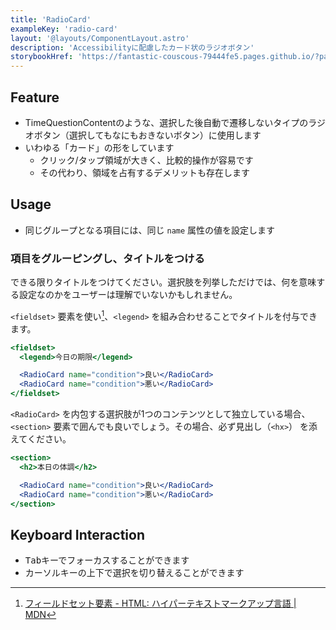```yaml
---
title: 'RadioCard'
exampleKey: 'radio-card'
layout: '@layouts/ComponentLayout.astro'
description: 'Accessibilityに配慮したカード状のラジオボタン'
storybookHref: 'https://fantastic-couscous-79444fe5.pages.github.io/?path=/docs/stories-radiocard--docs'
---
```



## Feature

- TimeQuestionContentのような、選択した後自動で遷移しないタイプのラジオボタン（選択してもなにもおきないボタン）に使用します
- いわゆる「カード」の形をしています
  - クリック/タップ領域が大きく、比較的操作が容易です
  - その代わり、領域を占有するデメリットも存在します

<SelectingFormComponents />

## Usage

- 同じグループとなる項目には、同じ `name` 属性の値を設定します

### 項目をグルーピングし、タイトルをつける

できる限りタイトルをつけてください。選択肢を列挙しただけでは、何を意味する設定なのかをユーザーは理解でいないかもしれません。

`<fieldset>` 要素を使い[^mdn-fieldset]、`<legend>` を組み合わせることでタイトルを付与できます。

[^mdn-fieldset]: [フィールドセット要素 - HTML: ハイパーテキストマークアップ言語 | MDN](https://developer.mozilla.org/ja/docs/Web/HTML/Element/fieldset)

```jsx
<fieldset>
  <legend>今日の期限</legend>

  <RadioCard name="condition">良い</RadioCard>
  <RadioCard name="condition">悪い</RadioCard>
</fieldset>
```

`<RadioCard>` を内包する選択肢が1つのコンテンツとして独立している場合、`<section>` 要素で囲んでも良いでしょう。その場合、必ず見出し（`<hx>`） を添えてください。

```jsx
<section>
  <h2>本日の体調</h2>

  <RadioCard name="condition">良い</RadioCard>
  <RadioCard name="condition">悪い</RadioCard>
</section>
```

## Keyboard Interaction

- <kbd>Tab</kbd>キーでフォーカスすることができます
- カーソルキーの上下で選択を切り替えることができます
